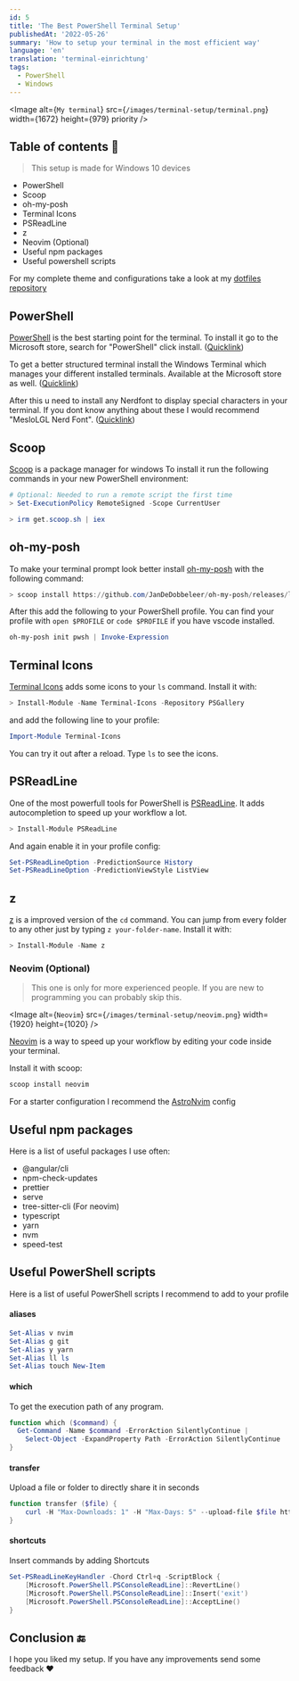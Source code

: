 ```yaml
---
id: 5
title: 'The Best PowerShell Terminal Setup'
publishedAt: '2022-05-26'
summary: 'How to setup your terminal in the most efficient way'
language: 'en'
translation: 'terminal-einrichtung'
tags:
  - PowerShell
  - Windows
---
```


<Image
  alt={`My terminal`}
  src={`/images/terminal-setup/terminal.png`}
  width={1672}
  height={979}
  priority
/>

## Table of contents 📃

> This setup is made for Windows 10 devices

- PowerShell
- Scoop
- oh-my-posh
- Terminal Icons
- PSReadLine
- z
- Neovim (Optional)
- Useful npm packages
- Useful powershell scripts

For my complete theme and configurations take a look at my [dotfiles repository](https://github.com/Alex289/dotfiles)

## PowerShell

[PowerShell](https://github.com/PowerShell/PowerShell) is the best starting point for the terminal.
To install it go to the Microsoft store, search for "PowerShell" click install. ([Quicklink](https://apps.microsoft.com/store/detail/powershell/9MZ1SNWT0N5D))

To get a better structured terminal install the Windows Terminal which manages your different installed terminals.
Available at the Microsoft store as well. ([Quicklink](https://apps.microsoft.com/store/detail/windows-terminal/9N0DX20HK701))

After this u need to install any Nerdfont to display special characters in your terminal.
If you dont know anything about these I would recommend "MesloLGL Nerd Font". ([Quicklink](https://www.nerdfonts.com/font-downloads))

## Scoop

[Scoop](https://scoop.sh/) is a package manager for windows
To install it run the following commands in your new PowerShell environment:

```powershell
# Optional: Needed to run a remote script the first time
> Set-ExecutionPolicy RemoteSigned -Scope CurrentUser

> irm get.scoop.sh | iex
```

## oh-my-posh

To make your terminal prompt look better install [oh-my-posh](https://ohmyposh.dev/) with the following command:

```powershell
> scoop install https://github.com/JanDeDobbeleer/oh-my-posh/releases/latest/download/oh-my-posh.json
```

After this add the following to your PowerShell profile. You can find your profile with `open $PROFILE` or `code $PROFILE`
if you have vscode installed.

```powershell
oh-my-posh init pwsh | Invoke-Expression
```

## Terminal Icons

[Terminal Icons](https://github.com/devblackops/Terminal-Icons) adds some icons to your `ls` command. Install it with:

```powershell
> Install-Module -Name Terminal-Icons -Repository PSGallery
```

and add the following line to your profile:

```powershell
Import-Module Terminal-Icons
```

You can try it out after a reload. Type `ls` to see the icons.

## PSReadLine

One of the most powerfull tools for PowerShell is [PSReadLine](https://docs.microsoft.com/en-us/powershell/module/psreadline/). It adds autocompletion to speed up your workflow a lot.

```powershell
> Install-Module PSReadLine
```

And again enable it in your profile config:

```powershell
Set-PSReadLineOption -PredictionSource History
Set-PSReadLineOption -PredictionViewStyle ListView
```

## z

[z](https://www.powershellgallery.com/packages/z) is a improved version of the `cd` command. You can jump from every folder to any other just by typing `z your-folder-name`.
Install it with:

```powershell
> Install-Module -Name z
```

### Neovim (Optional)

> This one is only for more experienced people. If you are new to programming you can probably skip this.

<Image
  alt={`Neovim`}
  src={`/images/terminal-setup/neovim.png`}
  width={1920}
  height={1020}
/>

[Neovim](https://neovim.io/) is a way to speed up your workflow by editing your code inside your terminal.

Install it with scoop:

```powershell
scoop install neovim
```

For a starter configuration I recommend the [AstroNvim](https://github.com/AstroNvim/AstroNvim) config

## Useful npm packages

Here is a list of useful packages I use often:

- @angular/cli
- npm-check-updates
- prettier
- serve
- tree-sitter-cli (For neovim)
- typescript
- yarn
- nvm
- speed-test

## Useful PowerShell scripts

Here is a list of useful PowerShell scripts I recommend to add to your profile

#### aliases

```powershell
Set-Alias v nvim
Set-Alias g git
Set-Alias y yarn
Set-Alias ll ls
Set-Alias touch New-Item
```

#### which

To get the execution path of any program.

```powershell
function which ($command) {
  Get-Command -Name $command -ErrorAction SilentlyContinue |
    Select-Object -ExpandProperty Path -ErrorAction SilentlyContinue
}
```

#### transfer

Upload a file or folder to directly share it in seconds

```powershell
function transfer ($file) {
    curl -H "Max-Downloads: 1" -H "Max-Days: 5" --upload-file $file https://transfer.sh/$file
}
```

#### shortcuts

Insert commands by adding Shortcuts

```powershell
Set-PSReadLineKeyHandler -Chord Ctrl+q -ScriptBlock {
    [Microsoft.PowerShell.PSConsoleReadLine]::RevertLine()
    [Microsoft.PowerShell.PSConsoleReadLine]::Insert('exit')
    [Microsoft.PowerShell.PSConsoleReadLine]::AcceptLine()
}
```

## Conclusion 🔚

I hope you liked my setup. If you have any improvements send some feedback ❤
